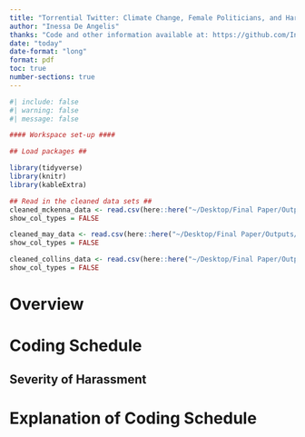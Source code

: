 ```yaml
---
title: "Torrential Twitter: Climate Change, Female Politicians, and Harassment - Code Book"
author: "Inessa De Angelis"
thanks: "Code and other information available at: https://github.com/InessaDeAngelis/Torrential_Twitter_Trial "
date: "today"
date-format: "long"
format: pdf
toc: true
number-sections: true
---
```


```r
#| include: false
#| warning: false
#| message: false

#### Workspace set-up ####

## Load packages ##

library(tidyverse)
library(knitr)
library(kableExtra)

## Read in the cleaned data sets ##
cleaned_mckenna_data <- read.csv(here::here("~/Desktop/Final Paper/Outputs/Data/cleaned_mckenna_data.csv"))
show_col_types = FALSE

cleaned_may_data <- read.csv(here::here("~/Desktop/Final Paper/Outputs/Data/cleaned_may_data.csv"))
show_col_types = FALSE

cleaned_collins_data <- read.csv(here::here("~/Desktop/Final Paper/Outputs/Data/cleaned_collins_data.csv"))
show_col_types = FALSE

```

# Overview #


# Coding Schedule #

## Severity of Harassment ## 

# Explanation of Coding Schedule #
